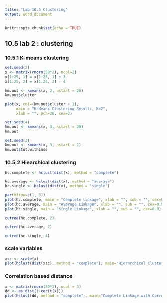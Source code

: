 ---
title: "Lab 10.5 Clustering"
output: word_document
---

```{r setup, include=FALSE}
knitr::opts_chunk$set(echo = TRUE)
```
## 10.5 lab 2 : clustering
### 10.5.1 K-means clustering
```{r}
set.seed(2)
x <- matrix(rnorm(50*2), ncol=2)
x[1:25, 1] = x[1:25, 1] + 3
x[1:25, 2] = x[1:25, 2] - 4
```
```{r}
km.out <- kmeans(x, 2, nstart = 20)
km.out$cluster
```
```{r}
plot(x, col=(km.out$cluster + 1), 
     main = "K-Means Clustering Results, K=2", 
     xlab = "", pch=20, cex=2)
```
```{r}
set.seed(4)
km.out <- kmeans(x, 3, nstart = 20)
km.out
```
```{r}
set.seed(3)
km.out <- kmeans(x, 3, nstart = 1)
km.out$tot.withinss
```
### 10.5.2 Hiearchical clustering
```{r}
hc.complete <- hclust(dist(x), method = "complete")
```
```{r}
hc.average <- hclust(dist(x), method = "average")
hc.single <- hclust(dist(x), method = "single")
```
```{r}
par(mfrow=c(1, 3))
plot(hc.complete, main = "Complete Linkage", xlab = "", sub = "", cex=0.9)
plot(hc.average, main = "Average Linkage", xlab = "", sub = "", cex=0.9)
plot(hc.single, main = "Single Linkage", xlab = "", sub = "", cex=0.9)
```
```{r}
cutree(hc.complete, 2)
```
```{r}
cutree(hc.average, 2)
```
```{r}
cutree(hc.single, 4)
```
### scale variables
```{r}
xsc <- scale(x)
plot(hclust(dist(xsc), method = "complete"), main="Hierarchical Clustering with scaled features")
```
### Correlation based distance
```{r}
x <- matrix(rnorm(30*3), ncol = 3)
dd <- as.dist(1-cor(t(x)))
plot(hclust(dd, method = "complete"), main="Complete Linkage with Correlation-Based Distance", xlab="", sub="")
```

